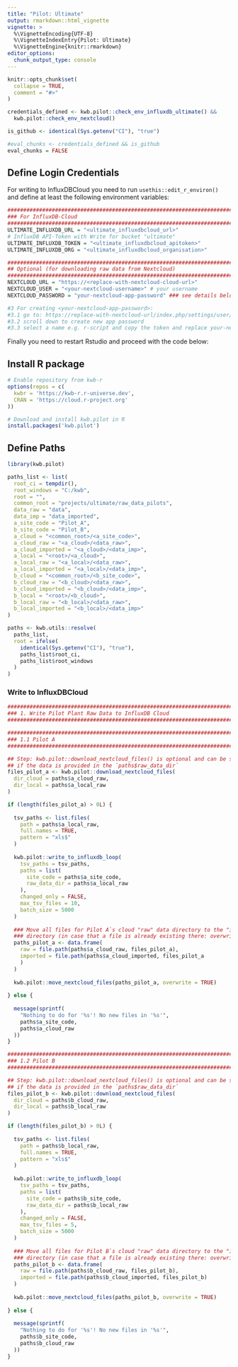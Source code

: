 ```yaml
---
title: "Pilot: Ultimate"
output: rmarkdown::html_vignette
vignette: >
  %\VignetteEncoding{UTF-8}
  %\VignetteIndexEntry{Pilot: Ultimate}
  %\VignetteEngine{knitr::rmarkdown}
editor_options: 
  chunk_output_type: console
---
```


```r
knitr::opts_chunk$set(
  collapse = TRUE,
  comment = "#>"
)

credentials_defined <- kwb.pilot::check_env_influxdb_ultimate() &&
  kwb.pilot::check_env_nextcloud()

is_github <- identical(Sys.getenv("CI"), "true")

#eval_chunks <- credentials_defined && is_github
eval_chunks = FALSE
```

## Define Login Credentials

For writing to InfluxDBCloud you need to run `usethis::edit_r_environ()` and 
define at least the following environment variables:

```r
###############################################################################
### For InfluxDB-Cloud
###############################################################################
ULTIMATE_INFLUXDB_URL = "<ultimate_influxdbcloud_url>"
# InfluxDB API-Token with Write for bucket "ultimate"
ULTIMATE_INFLUXDB_TOKEN = "<ultimate_influxdbcloud_apitoken>"
ULTIMATE_INFLUXDB_ORG = "<ultimate_influxdbcloud_organisation>"

################################################################################  
## Optional (for downloading raw data from Nextcloud)
################################################################################
NEXTCLOUD_URL = "https://<replace-with-nextcloud-cloud-url>"
NEXTCLOUD_USER = "<your-nextcloud-username>" # your username
NEXTCLOUD_PASSWORD = "your-nextcloud-app-password" ### see details below

#3 For creating <your-nextcloud-app-password>:
#3.1 go to: https://replace-with-nextcloud-url/index.php/settings/user/security
#3.2 scroll down to create new app password
#3.3 select a name e.g. r-script and copy the token and replace your-nextcloud-app-password
```

Finally you need to restart Rstudio and proceed with the code below:

## Install R package

```r
# Enable repository from kwb-r
options(repos = c(
  kwbr = 'https://kwb-r.r-universe.dev',
  CRAN = 'https://cloud.r-project.org'
))

# Download and install kwb.pilot in R
install.packages('kwb.pilot')
```


## Define Paths 

```r
library(kwb.pilot)

paths_list <- list(
  root_ci = tempdir(),
  root_windows = "C:/kwb",
  root = "",
  common_root = "projects/ultimate/raw_data_pilots",
  data_raw = "data", 
  data_imp = "data_imported",
  a_site_code = "Pilot_A",
  b_site_code = "Pilot_B",
  a_cloud = "<common_root>/<a_site_code>",
  a_cloud_raw = "<a_cloud>/<data_raw>", 
  a_cloud_imported = "<a_cloud>/<data_imp>",
  a_local = "<root>/<a_cloud>",
  a_local_raw = "<a_local>/<data_raw>", 
  a_local_imported = "<a_local>/<data_imp>",
  b_cloud = "<common_root>/<b_site_code>",
  b_cloud_raw = "<b_cloud>/<data_raw>", 
  b_cloud_imported = "<b_cloud>/<data_imp>",
  b_local = "<root>/<b_cloud>",
  b_local_raw = "<b_local>/<data_raw>", 
  b_local_imported = "<b_local>/<data_imp>"
)

paths <- kwb.utils::resolve(
  paths_list, 
  root = ifelse(
    identical(Sys.getenv("CI"), "true"),
    paths_list$root_ci, 
    paths_list$root_windows
  )
)
```

### Write to InfluxDBCloud

```r

################################################################################
### 1. Write Pilot Plant Raw Data to InfluxDB Cloud
################################################################################

################################################################################
### 1.1 Pilot A
################################################################################

## Step: kwb.pilot::download_nextcloud_files() is optional and can be skipped
## if the data is provided in the `paths$raw_data_dir`
files_pilot_a <- kwb.pilot::download_nextcloud_files(
  dir_cloud = paths$a_cloud_raw,
  dir_local = paths$a_local_raw
)

if (length(files_pilot_a) > 0L) {
  
  tsv_paths <- list.files(
    path = paths$a_local_raw,
    full.names = TRUE,
    pattern = "xls$"
  )
  
  kwb.pilot::write_to_influxdb_loop(
    tsv_paths = tsv_paths,
    paths = list(
      site_code = paths$a_site_code,
      raw_data_dir = paths$a_local_raw
    ),
    changed_only = FALSE,
    max_tsv_files = 10,
    batch_size = 5000
  )
  
  ### Move all files for Pilot A`s cloud "raw" data directory to the "imported" 
  ### directory (in case that a file is already existing there: overwrite it)!
  paths_pilot_a <- data.frame(
    raw = file.path(paths$a_cloud_raw, files_pilot_a),
    imported = file.path(paths$a_cloud_imported, files_pilot_a
    )
  )
  
  kwb.pilot::move_nextcloud_files(paths_pilot_a, overwrite = TRUE)
  
} else {
  
  message(sprintf(
    "Nothing to do for '%s'! No new files in '%s'",
    paths$a_site_code,
    paths$a_cloud_raw
  ))
}
```


```r

################################################################################
### 1.2 Pilot B
################################################################################

## Step: kwb.pilot::download_nextcloud_files() is optional and can be skipped
## if the data is provided in the `paths$raw_data_dir`
files_pilot_b <- kwb.pilot::download_nextcloud_files(
  dir_cloud = paths$b_cloud_raw,
  dir_local = paths$b_local_raw
)

if (length(files_pilot_b) > 0L) {
  
  tsv_paths <- list.files(
    path = paths$b_local_raw,
    full.names = TRUE,
    pattern = "xls$"
  )
  
  kwb.pilot::write_to_influxdb_loop(
    tsv_paths = tsv_paths,
    paths = list(
      site_code = paths$b_site_code,
      raw_data_dir = paths$b_local_raw
    ),
    changed_only = FALSE,
    max_tsv_files = 5,
    batch_size = 5000
  )
  
  ### Move all files for Pilot B`s cloud "raw" data directory to the "imported" 
  ### directory (in case that a file is already existing there: overwrite it)!
  paths_pilot_b <- data.frame(
    raw = file.path(paths$b_cloud_raw, files_pilot_b),
    imported = file.path(paths$b_cloud_imported, files_pilot_b)
  )
  
  kwb.pilot::move_nextcloud_files(paths_pilot_b, overwrite = TRUE)
  
} else {
  
  message(sprintf(
    "Nothing to do for '%s'! No new files in '%s'",
    paths$b_site_code,
    paths$b_cloud_raw
  ))
}
```
